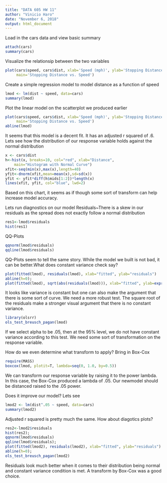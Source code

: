 ---
title: "DATA 605 HW 11"
author: "Vinicio Haro"
date: "November 6, 2018"
output: html_document
---

Load in the cars data and view basic summary 
```{r}
attach(cars)
summary(cars)
```

Visualize the relationsip between the two variables 
```{r}
plot(cars$speed, cars$dist, xlab='Speed (mph)', ylab='Stopping Distance (ft)', 
     main='Stopping Distance vs. Speed')
```

Create a simple regression model to model distance as a function of speed 
```{r}
lmod <- lm(dist ~ speed, data=cars)
summary(lmod)

```

Plot the linear model on the scatterplot we produced earlier 
```{r}
plot(cars$speed, cars$dist, xlab='Speed (mph)', ylab='Stopping Distance (ft)', 
     main='Stopping Distance vs. Speed')
abline(lmod)
```

It seems that this model is a decent fit. It has an adjusted r squared of .6. Lets see how the distribution of our response variable holds against the normal distribution 

```{r}
x <- cars$dist 
h<-hist(x, breaks=10, col="red", xlab="Distance", 
    main="Histogram with Normal Curve") 
xfit<-seq(min(x),max(x),length=40) 
yfit<-dnorm(xfit,mean=mean(x),sd=sd(x)) 
yfit <- yfit*diff(h$mids[1:2])*length(x) 
lines(xfit, yfit, col="blue", lwd=2)
```

Based on this chart, it seems as if though some sort of transform can help increase model accuracy. 

Lets run diagnostics on our model 
Residuals~There is a skew in our residuals as the spread does not exactly follow a normal distribution 
```{r}
res1<-lmod$residuals
hist(res1)
```

QQ-Plots
```{r}
qqnorm(lmod$residuals)
qqline(lmod$residuals)
```

QQ-Plots seem to tell the same story. While the model we built is not bad, it can be better.What does constant variance check say?

```{r}
plot(fitted(lmod), residuals(lmod), xlab="fitted", ylab="residuals")
abline(h=0);
plot(fitted(lmod), sqrt(abs(residuals(lmod))), xlab="fitted", ylab=expression(sqrt(hat(epsilon))))
```

It looks like variance is constant but one can also make the argument that there is some sort of curve. We need a more robust test. The square root of the residuals make a stronger visual argument that there is no constant variance. 

```{r}
library(olsrr)
ols_test_breusch_pagan(lmod)

```

If we select alpha to be .05, then at the 95% level, we do not have constant variance according to this test. We need some sort of transformation on the response variable. 

How do we even determine what transform to apply? Bring in Box-Cox
```{r}
require(MASS)
boxcox(lmod, plotit=T, lambda=seq(0, 1.0, by=0.5))

```

We can transform our response variable by raising it to the power lambda. In this case, the Box-Cox produced a lambda of .05. Our newmodel should be distanced raised to the .05 power.

Does it improve our model? Lets see
```{r}
lmod2 <- lm(dist^.05 ~ speed, data=cars)
summary(lmod2)
```

Adjusted r squared is pretty much the same. How about diagotics plots?
```{r}
res2<-lmod2$residuals
hist(res2);
qqnorm(lmod$residuals)
qqline(lmod$residuals);
plot(fitted(lmod2), residuals(lmod2), xlab="fitted", ylab="residuals")
abline(h=0);
ols_test_breusch_pagan(lmod2)

```

Residuals look much better when it comes to their distribution being normal and constant variance condition is met. A transform by Box-Cox was a good choice. 
